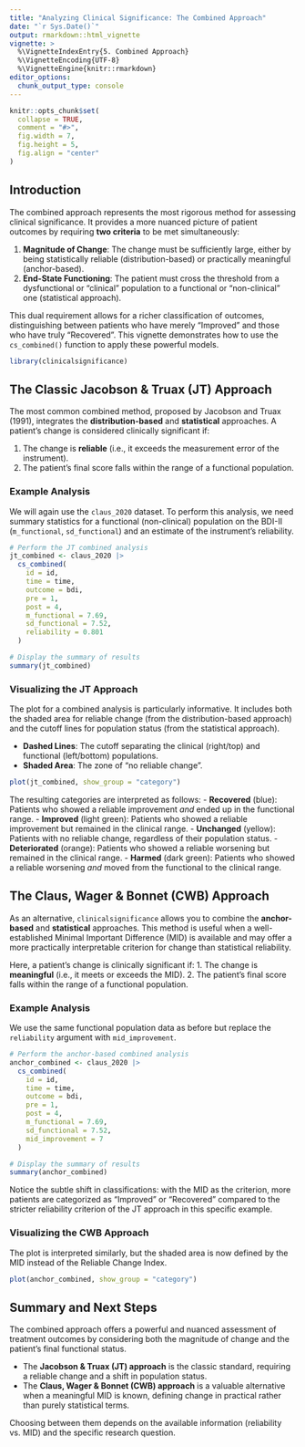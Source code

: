 ```yaml
---
title: "Analyzing Clinical Significance: The Combined Approach"
date: "`r Sys.Date()`"
output: rmarkdown::html_vignette
vignette: >
  %\VignetteIndexEntry{5. Combined Approach}
  %\VignetteEncoding{UTF-8}
  %\VignetteEngine{knitr::rmarkdown}
editor_options: 
  chunk_output_type: console
---
```


```r
knitr::opts_chunk$set(
  collapse = TRUE,
  comment = "#>",
  fig.width = 7,
  fig.height = 5,
  fig.align = "center"
)
```

## Introduction

The combined approach represents the most rigorous method for assessing clinical significance. It provides a more nuanced picture of patient outcomes by requiring **two criteria** to be met simultaneously:

1.  **Magnitude of Change**: The change must be sufficiently large, either by being statistically reliable (distribution-based) or practically meaningful (anchor-based).
2.  **End-State Functioning**: The patient must cross the threshold from a dysfunctional or "clinical" population to a functional or "non-clinical" one (statistical approach).

This dual requirement allows for a richer classification of outcomes, distinguishing between patients who have merely "Improved" and those who have truly "Recovered". This vignette demonstrates how to use the `cs_combined()` function to apply these powerful models.

```r
library(clinicalsignificance)
```

## The Classic Jacobson & Truax (JT) Approach

The most common combined method, proposed by Jacobson and Truax (1991), integrates the **distribution-based** and **statistical** approaches. A patient's change is considered clinically significant if:

1.  The change is **reliable** (i.e., it exceeds the measurement error of the instrument).
2.  The patient's final score falls within the range of a functional population.

### Example Analysis

We will again use the `claus_2020` dataset. To perform this analysis, we need summary statistics for a functional (non-clinical) population on the BDI-II (`m_functional`, `sd_functional`) and an estimate of the instrument's reliability.

```r
# Perform the JT combined analysis
jt_combined <- claus_2020 |>
  cs_combined(
    id = id,
    time = time,
    outcome = bdi,
    pre = 1,
    post = 4,
    m_functional = 7.69,
    sd_functional = 7.52,
    reliability = 0.801
  )

# Display the summary of results
summary(jt_combined)
```

### Visualizing the JT Approach

The plot for a combined analysis is particularly informative. It includes both the shaded area for reliable change (from the distribution-based approach) and the cutoff lines for population status (from the statistical approach).

* **Dashed Lines**: The cutoff separating the clinical (right/top) and functional (left/bottom) populations.
* **Shaded Area**: The zone of "no reliable change".

```r
plot(jt_combined, show_group = "category")
```

The resulting categories are interpreted as follows:
- **Recovered** (blue): Patients who showed a reliable improvement *and* ended up in the functional range.
- **Improved** (light green): Patients who showed a reliable improvement but remained in the clinical range.
- **Unchanged** (yellow): Patients with no reliable change, regardless of their population status.
- **Deteriorated** (orange): Patients who showed a reliable worsening but remained in the clinical range.
- **Harmed** (dark green): Patients who showed a reliable worsening *and* moved from the functional to the clinical range.


## The Claus, Wager & Bonnet (CWB) Approach

As an alternative, `clinicalsignificance` allows you to combine the **anchor-based** and **statistical** approaches. This method is useful when a well-established Minimal Important Difference (MID) is available and may offer a more practically interpretable criterion for change than statistical reliability.

Here, a patient's change is clinically significant if:
1. The change is **meaningful** (i.e., it meets or exceeds the MID).
2. The patient's final score falls within the range of a functional population.

### Example Analysis

We use the same functional population data as before but replace the `reliability` argument with `mid_improvement`.

```r
# Perform the anchor-based combined analysis
anchor_combined <- claus_2020 |>
  cs_combined(
    id = id,
    time = time,
    outcome = bdi,
    pre = 1,
    post = 4,
    m_functional = 7.69,
    sd_functional = 7.52,
    mid_improvement = 7
  )

# Display the summary of results
summary(anchor_combined)
```

Notice the subtle shift in classifications: with the MID as the criterion, more patients are categorized as "Improved" or "Recovered" compared to the stricter reliability criterion of the JT approach in this specific example.

### Visualizing the CWB Approach

The plot is interpreted similarly, but the shaded area is now defined by the MID instead of the Reliable Change Index.

```r
plot(anchor_combined, show_group = "category")
```

## Summary and Next Steps

The combined approach offers a powerful and nuanced assessment of treatment outcomes by considering both the magnitude of change and the patient's final functional status.

* The **Jacobson & Truax (JT) approach** is the classic standard, requiring a reliable change and a shift in population status.
* The **Claus, Wager & Bonnet (CWB) approach** is a valuable alternative when a meaningful MID is known, defining change in practical rather than purely statistical terms.

Choosing between them depends on the available information (reliability vs. MID) and the specific research question.